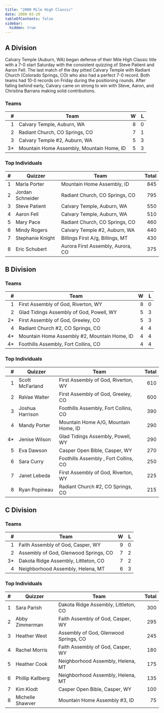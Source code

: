 ```yaml
---
title: "2000 Mile High Classic"
date: 2000-03-20
tableOfContents: false
sidebar:
  hidden: true
---
```


## A Division

Calvary Temple (Auburn, WA) began defense of their Mile High Classic title with a 7-0 start Saturday with the consistent quizzing of Steve Patient and Aaron Fell. The last match of
the day pitted Calvary Temple with Radiant Church (Colorado Springs, CO) who also had a perfect 7-0 record. Both teams had 10-0 records on Friday during the positioning rounds.
After falling behind early, Calvary came on strong to win with Steve, Aaron, and Christina Barrans making solid contributions.

### Teams

|    # | Team                                      |    W |    L |
| ---: | ----------------------------------------- | ---: | ---: |
|    1 | Calvary Temple, Auburn, WA                |    8 |    0 |
|    2 | Radiant Church, CO Springs, CO            |    7 |    1 |
|    3 | Calvary Temple #2, Auburn, WA             |    5 |    3 |
|   3* | Mountain Home Assembly, Mountain Home, ID |    5 |    3 |

### Top Individuals

|    # | Quizzer          | Team                              | Total |
| ---: | ---------------- | --------------------------------- | ----: |
|    1 | Marla Porter     | Mountain Home Assembly, ID        |   845 |
|    2 | Jordan Schneider | Radiant Church, CO Springs, CO    |   795 |
|    3 | Steve Patient    | Calvary Temple, Auburn, WA        |   550 |
|    4 | Aaron Fell       | Calvary Temple, Auburn, WA        |   510 |
|    5 | Mary Pace        | Radiant Church, CO Springs, CO    |   460 |
|    6 | Mindy Rogers     | Calvary Temple #2, Auburn, WA     |   440 |
|    7 | Stephanie Knight | Billings First A/g, Billings, MT  |   430 |
|    8 | Eric Schubert    | Aurora First Assembly, Aurora, CO |   375 |

## B Division

### Teams

|    # | Team                                         |    W |    L |
| ---: | -------------------------------------------- | ---: | ---: |
|    1 | First Assembly of God, Riverton, WY          |    8 |    0 |
|    2 | Glad Tidings Assembly of God, Powell, WY     |    5 |    3 |
|   2* | First Assembly of God, Greeley, CO           |    5 |    3 |
|    4 | Radiant Church #2, CO Springs, CO            |    4 |    4 |
|   4* | Mountain Home Assembly #2, Mountain Home, ID |    4 |    4 |
|   4* | Foothills Assembly, Fort Collins, CO         |    4 |    4 |

### Top Individuals

|    # | Quizzer         | Team                                  | Total |
| ---: | --------------- | ------------------------------------- | ----: |
|    1 | Scott McFarland | First Assembly of God, Riverton, WY   |   610 |
|    2 | RaVae Walter    | First Assembly of God, Greeley, CO    |   600 |
|    3 | Joshua Harrison | Foothills Assembly, Fort Collins, CO  |   390 |
|    4 | Mandy Porter    | Mountain Home A/G, Mountain Home, ID  |   290 |
|   4* | Jenise Wilson   | Glad Tidings Assembly, Powell, WY     |   290 |
|    5 | Eva Dawson      | Casper Open Bible, Casper, WY         |   270 |
|    6 | Sara Curry      | Foothills Assembly , Fort Collins, CO |   250 |
|    7 | Janet Lebeda    | First Assembly of God, Riverton, WY   |   225 |
|    8 | Ryan Popineau   | Radiant Church #2, CO Springs, CO     |   215 |

## C Division

### Teams

|    # | Team                                  |    W |    L |
| ---: | ------------------------------------- | ---: | ---: |
|    1 | Faith Assembly of God, Casper, WY     |    9 |    0 |
|    2 | Assembly of God, Glenwood Springs, CO |    7 |    2 |
|   3* | Dakota Ridge Assembly, Littleton, CO  |    7 |    2 |
|    4 | Neighborhood Assembly, Helena, MT     |    6 |    3 |

### Top Individuals

|    # | Quizzer          | Team                                  | Total |
| ---: | ---------------- | ------------------------------------- | ----: |
|    1 | Sara Parish      | Dakota Ridge Assembly, Littleton, CO  |   300 |
|    2 | Abby Zimmerman   | Faith Assembly of God, Casper, WY     |   295 |
|    3 | Heather West     | Assembly of God, Glenwood Springs, CO |   245 |
|    4 | Rachel Morris    | Faith Assembly of God, Casper, WY     |   180 |
|    5 | Heather Cook     | Neighborhood Assembly, Helena, MT     |   175 |
|    6 | Phillip Kallberg | Neighborhood Assembly, Helena, MT     |   135 |
|    7 | Kim Klodt        | Casper Open Bible, Casper, WY         |   100 |
|    8 | Michelle Shawver | Mountain Home Assembly #3, ID         |    75 |

